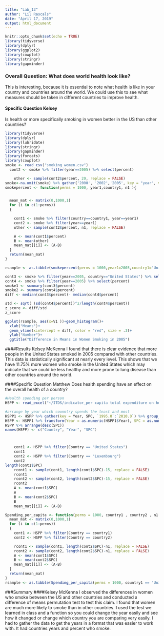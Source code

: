 ```yaml
---
title: "Lab_13"
author: "Lil Rascals"
date: "April 17, 2019"
output: html_document
---
```


```r
knitr::opts_chunk$set(echo = TRUE)
library(tidyverse)
library(dplyr)
library(ggplot2)
library(cowplot)
library(stringr)
library(gapminder)
```
### Overall Question: What does world health look like?
This is interesting, because it is essential to note what health is like in your country and countries around the world. We could use this to see what measures should be taken in different countries to improve health. 

#### Specific Question Kelsey
Is health or more specifically smoking in women better in the US than other countries? 
```r
library(tidyverse)
library(dplyr)
library(lubridate)
library(stringr)
library(gapminder)
library(forcats)
library(cowplot)
smoke <- read_csv("smoking_women.csv")
  cont2 <- smoke %>% filter(year==2005) %>% select(percent)

    other <- sample(cont2$percent, 20, replace = FALSE)
smoke<-na.omit(smoke) %>% gather('2000', '2002','2005', key = "year", value = "percent")
smokepercent <- function(perms = 1000, year1,country1, n1 ){


  mean_mat <- matrix(0,1000,1)
  for (i in c(1:perms))
  {

    cont1 <- smoke %>% filter(country==country1, year==year1) 
    cont2 <- smoke %>% filter(year==year1) 
    other <- sample(cont2$percent, n1, replace = FALSE)

    A <- mean(cont1$percent)
    B <- mean(other)
    mean_mat[[i]] <- (A-B)
  }
  return(mean_mat)
}

rsample <- as.tibble(smokepercent(perms = 1000,year1=2005,country1="United States",n1=10))

cont3 <- smoke %>% filter(year==2005, country=="United States") %>% select(percent)
cont4 <- smoke %>% filter(year==2005) %>% select(percent)
smoke1 <- summary(cont3$percent)
smoke2 <- summary(cont4$percent)
diff <- median(cont3$percent)- median(cont4$percent)

std <- sqrt( (sd(cont4$percent))^2/length(cont4$percent))
z_score <- diff/std
z_score

ggplot(rsample, aes(x=V1 ))+geom_histogram()+
  xlab("Means")+
  geom_vline(xintercept = diff, color = "red", size = .3)+
  ylab("Number")+
  ggtitle("Difference in Means in Women Smoking in 2005")

```
####Results Kelsey McKenna
I found that there is clear evidence that more people in the United States smoked in 2005 compared with other countries. This data is statistically significant at nearly every level. This shows that we have 11.75% more women who smoke in the United States which may indicate that we could be less healthy and more prone to lung disease than other countries around the world. 



####Specific Question Matthew
Does health spending have an effect on the overall health of a country?


```r
#Health spending per person
HSPP <- read_excel("~/ITDS/indicator_per capita total expenditure on health (ppp int. $).xlsx", na = "NA")

#arrange by year which counntry spends the least and most
HSPP1 <- HSPP %>% gather(key = Year, SPC, `1995.0`:`2010.0`) %>% group_by(Year)
HSPP <- HSPP1 %>% transform(Year = as.numeric(HSPP1$Year), SPC = as.numeric(HSPP1$SPC)) %>% na.omit()
HSPP %>% arrange(desc(SPC))
names(HSPP) <- c("Country", "Year", "SPC")



    cont1 <- HSPP %>% filter(Country == "United States") 
    cont1
    cont2 <- HSPP %>% filter(Country == "Luxembourg") 
    cont2
length(cont1$SPC)
    rcont1 <- sample(cont1, length(cont1$SPC)-15, replace = FALSE)
    rcont1
    rcont2 <- sample(cont2, length(cont2$SPC)-15, replace = FALSE)
    rcont2
    A <- mean(cont1$SPC)
    A
    B <- mean(cont2$SPC)
    B
    mean_mat[[i]] <- (A-B)

Spending_per_capita <- function(perms = 1000, country1 , country2 , n1 ){
  mean_mat <- matrix(0,1000,1)
  for (i in c(1:perms))
  {
    cont1 <- HSPP %>% filter(Country == country1) 
    cont2 <- HSPP %>% filter(Country == country2) 

    rcont1 <- sample(cont1, length(cont2$SPC)-n1, replace = FALSE)
    rcont2 <- sample(cont2, length(cont2$SPC)-n1, replace = FALSE)
    A <- mean(cont1$SPC)
    B <- mean(cont2$SPC)
    mean_mat[[i]] <- (A-B)
  }
  return(mean_mat)
}
rsample <- as.tibble(Spending_per_capita(perms = 1000, country1 == "United States", country2 == "Luxembourg", n1 = 15))
```

###Summary
####Kelsey McKenna
I observed the differences in women who smoke between the US and other countries and conducted a difference of means permutation test to test this claim. I found that women are much more likely to smoke than in other countries. I used the test we learned in class and a function so you could change the year easily and see how it changed or change which country you are comparing very easily. I had to gather the data to get the years in a format that was easier to work with. It had countries years and percent who smoke. 

